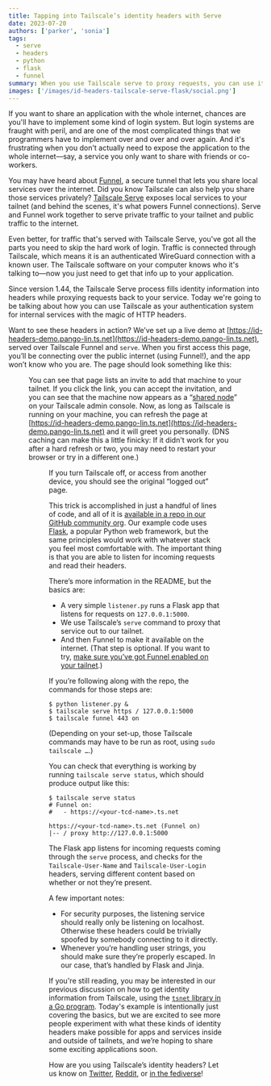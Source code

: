 ```yaml
---
title: Tapping into Tailscale’s identity headers with Serve
date: 2023-07-20
authors: ['parker', 'sonia']
tags:
  - serve
  - headers
  - python
  - flask
  - funnel
summary: When you use Tailscale serve to proxy requests, you can use its identity headers to change what content you serve.
images: ['/images/id-headers-tailscale-serve-flask/social.png']
---
```


If you want to share an application with the whole internet, chances are you'll have to implement some kind of login system. But login systems are fraught with peril, and are one of the most complicated things that we programmers have to implement over and over and over again. And it's frustrating when you don't actually need to expose the application to the whole internet—say, a service you only want to share with friends or co-workers.

You may have heard about [Funnel](https://tailscale.com/kb/1247/funnel-serve-use-cases/), a secure tunnel that lets you share local services over the internet. Did you know Tailscale can also help you share those services privately? [Tailscale Serve](https://tailscale.com/kb/1242/tailscale-serve/) exposes local services to your tailnet (and behind the scenes, it's what powers Funnel connections). Serve and Funnel work together to serve private traffic to your tailnet and public traffic to the internet.

Even better, for traffic that's served with Tailscale Serve, you've got all the parts you need to skip the hard work of login. Traffic is connected through Tailscale, which means it is an authenticated WireGuard connection with a known user. The Tailscale software on your computer knows who it's talking to—now you just need to get that info up to your application.

Since version 1.44, the Tailscale Serve process fills identity information into headers while proxying requests back to your service. Today we're going to be talking about how you can use Tailscale as your authentication system for internal services with the magic of HTTP headers.

Want to see these headers in action? We’ve set up a live demo at [https://id-headers-demo.pango-lin.ts.net](https://id-headers-demo.pango-lin.ts.net), served over Tailscale Funnel and `serve`. When you first access this page, you’ll be connecting over the public internet (using Funnel!), and the app won’t know who you are. The page should look something like this:

<Figure
  src="/images/id-headers-tailscale-serve-flask/funnel-view.png"
  width={872}
  height={443}
  alt={`A friendly emoji cowboy greets the unknown browser.`}
/>

You can see that page lists an invite to add that machine to your tailnet. If you click the link, you can accept the invitation, and you can see that the machine now appears as a “[shared node](https://tailscale.com/kb/1084/sharing/)” on your Tailscale admin console. Now, as long as Tailscale is running on your machine, you can refresh the page at [https://id-headers-demo.pango-lin.ts.net](https://id-headers-demo.pango-lin.ts.net) and it will greet you personally. (DNS caching can make this a little finicky: If it didn't work for you after a hard refresh or two, you may need to restart your browser or try in a different one.)

<Figure
  src="/images/id-headers-tailscale-serve-flask/tailnet-view.png"
  width={880}
  height={375}
  alt={`A new greeting acknowledges the browser by their Tailscale log-in name.`}
/>

If you turn Tailscale off, or access from another device, you should see the original “logged out” page.

This trick is accomplished in just a handful of lines of code, and all of it is [available in a repo in our GitHub community org](https://github.com/tailscale-dev/id-headers-demo). Our example code uses [Flask](https://flask.palletsprojects.com/), a popular Python web framework, but the same principles would work with whatever stack you feel most comfortable with. The important thing is that you are able to listen for incoming requests and read their headers.

There’s more information in the README, but the basics are:

- A very simple `listener.py` runs a Flask app that listens for requests on `127.0.0.1:5000`.
- We use Tailscale’s `serve` command to proxy that service out to our tailnet.
- And then Funnel to make it available on the internet. (That step is optional. If you want to try, [make sure you’ve got Funnel enabled on your tailnet](https://tailscale.com/kb/1223/tailscale-funnel/#setup).)

If you’re following along with the repo, the commands for those steps are:

```
$ python listener.py &
$ tailscale serve https / 127.0.0.1:5000
$ tailscale funnel 443 on
```

(Depending on your set-up, those Tailscale commands may have to be run as root, using `sudo tailscale …`.)

You can check that everything is working by running `tailscale serve status`, which should produce output like this:

```
$ tailscale serve status
# Funnel on:
# 	- https://<your-tcd-name>.ts.net

https://<your-tcd-name>.ts.net (Funnel on)
|-- / proxy http://127.0.0.1:5000
```

The Flask app listens for incoming requests coming through the `serve` process, and checks for the `Tailscale-User-Name` and `Tailscale-User-Login` headers, serving different content based on whether or not they’re present.

A few important notes:

- For security purposes, the listening service should really only be listening on localhost. Otherwise these headers could be trivially spoofed by somebody connecting to it directly.
- Whenever you’re handling user strings, you should make sure they’re properly escaped. In our case, that’s handled by Flask and Jinja.

If you're still reading, you may be interested in our previous discussion on how to get identity information from Tailscale, using the [`tsnet` library in a Go program](https://tailscale.com/blog/tsnet-virtual-private-services/). Today's example is intentionally just covering the basics, but we are excited to see more people experiment with what these kinds of identity headers make possible for apps and services inside and outside of tailnets, and we’re hoping to share some exciting applications soon.

How are you using Tailscale’s identity headers? Let us know on [Twitter](https://twitter.com/tailscale), [Reddit](https://www.reddit.com/r/Tailscale/), or [in the fediverse](https://hachyderm.io/@tailscale)!
